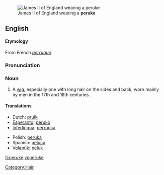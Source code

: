[[Image:James_II_of_England.jpg|thumb|right|James II of England wearing a '''peruke''']] 

==English==
====Etymology====
From French ''[[perruque]]''.

===Pronunciation===
{{IPA|/pəˈru:k/}}

===Noun===
{{en-noun}}

# A [[wig]], especially one with long hair on the sides and back, worn mainly by men in the 17th and 18th centuries.

====Translations====
{{top}}
*Dutch: [[pruik]]
*[[Esperanto]]: [[peruko]]
*[[Interlingua]]: [[perrucca]]
{{mid}}
*Polish: [[peruka]]
*Spanish: [[peluca]]
*[[Volapük]]: [[peluk]]
{{bottom}}

[[Category:Hair]]

[[fi:peruke]]
[[vi:peruke]]